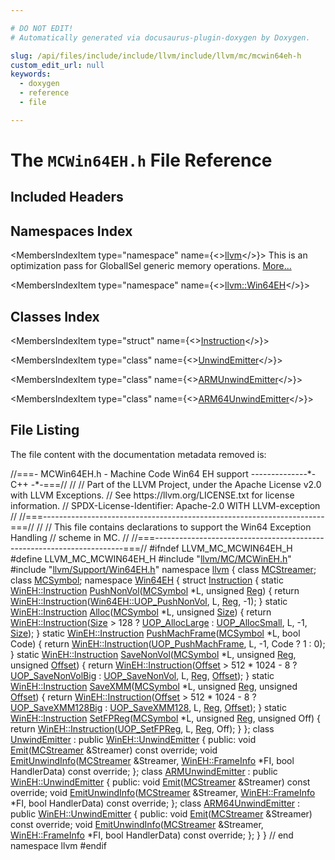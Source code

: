 ```yaml
---

# DO NOT EDIT!
# Automatically generated via docusaurus-plugin-doxygen by Doxygen.

slug: /api/files/include/include/llvm/include/llvm/mc/mcwin64eh-h
custom_edit_url: null
keywords:
  - doxygen
  - reference
  - file

---
```





# The `MCWin64EH.h` File Reference

<DoxygenPage pluginConfig={pluginConfig}>



## Included Headers

<IncludesList>
<IncludesListItem
  filePath="llvm/MC/MCWinEH.h"
  permalink="/docs/api/files/include/include/llvm/include/llvm/mc/mcwineh-h"
  isLocal="true" />
<IncludesListItem
  filePath="llvm/Support/Win64EH.h"
  permalink="/docs/api/files/include/include/llvm/include/llvm/support/win64eh-h"
  isLocal="true" />
</IncludesList>

## Namespaces Index

<MembersIndex>

<MembersIndexItem
  type="namespace"
  name={<><a href="/docs/api/namespaces/llvm">llvm</a></>}>
This is an optimization pass for GlobalISel generic memory operations. <a href="/docs/api/namespaces/llvm/#details">More...</a>
</MembersIndexItem>

<MembersIndexItem
  type="namespace"
  name={<><a href="/docs/api/namespaces/llvm/win64eh">llvm::Win64EH</a></>}>
</MembersIndexItem>

</MembersIndex>

## Classes Index

<MembersIndex>

<MembersIndexItem
  type="struct"
  name={<><a href="/docs/api/structs/llvm/win64eh/instruction">Instruction</a></>}>
</MembersIndexItem>

<MembersIndexItem
  type="class"
  name={<><a href="/docs/api/classes/llvm/win64eh/unwindemitter">UnwindEmitter</a></>}>
</MembersIndexItem>

<MembersIndexItem
  type="class"
  name={<><a href="/docs/api/classes/llvm/win64eh/armunwindemitter">ARMUnwindEmitter</a></>}>
</MembersIndexItem>

<MembersIndexItem
  type="class"
  name={<><a href="/docs/api/classes/llvm/win64eh/arm64unwindemitter">ARM64UnwindEmitter</a></>}>
</MembersIndexItem>

</MembersIndex>


## File Listing

The file content with the documentation metadata removed is:

<ProgramListing>

<Link id="l00001" /><CodeLine lineNumber="1"><Highlight kind="comment">//===- MCWin64EH.h - Machine Code Win64 EH support --------------&#42;- C++ -&#42;-===//</Highlight><Highlight kind="normal"></Highlight></CodeLine>
<Link id="l00002" /><CodeLine lineNumber="2"><Highlight kind="normal"></Highlight><Highlight kind="comment">//</Highlight><Highlight kind="normal"></Highlight></CodeLine>
<Link id="l00003" /><CodeLine lineNumber="3"><Highlight kind="normal"></Highlight><Highlight kind="comment">// Part of the LLVM Project, under the Apache License v2.0 with LLVM Exceptions.</Highlight><Highlight kind="normal"></Highlight></CodeLine>
<Link id="l00004" /><CodeLine lineNumber="4"><Highlight kind="normal"></Highlight><Highlight kind="comment">// See https://llvm.org/LICENSE.txt for license information.</Highlight><Highlight kind="normal"></Highlight></CodeLine>
<Link id="l00005" /><CodeLine lineNumber="5"><Highlight kind="normal"></Highlight><Highlight kind="comment">// SPDX-License-Identifier: Apache-2.0 WITH LLVM-exception</Highlight><Highlight kind="normal"></Highlight></CodeLine>
<Link id="l00006" /><CodeLine lineNumber="6"><Highlight kind="normal"></Highlight><Highlight kind="comment">//</Highlight><Highlight kind="normal"></Highlight></CodeLine>
<Link id="l00007" /><CodeLine lineNumber="7"><Highlight kind="normal"></Highlight><Highlight kind="comment">//===----------------------------------------------------------------------===//</Highlight><Highlight kind="normal"></Highlight></CodeLine>
<Link id="l00008" /><CodeLine lineNumber="8"><Highlight kind="normal"></Highlight><Highlight kind="comment">//</Highlight><Highlight kind="normal"></Highlight></CodeLine>
<Link id="l00009" /><CodeLine lineNumber="9"><Highlight kind="normal"></Highlight><Highlight kind="comment">// This file contains declarations to support the Win64 Exception Handling</Highlight><Highlight kind="normal"></Highlight></CodeLine>
<Link id="l00010" /><CodeLine lineNumber="10"><Highlight kind="normal"></Highlight><Highlight kind="comment">// scheme in MC.</Highlight><Highlight kind="normal"></Highlight></CodeLine>
<Link id="l00011" /><CodeLine lineNumber="11"><Highlight kind="normal"></Highlight><Highlight kind="comment">//</Highlight><Highlight kind="normal"></Highlight></CodeLine>
<Link id="l00012" /><CodeLine lineNumber="12"><Highlight kind="normal"></Highlight><Highlight kind="comment">//===----------------------------------------------------------------------===//</Highlight><Highlight kind="normal"></Highlight></CodeLine>
<Link id="l00013" /><CodeLine lineNumber="13"><Highlight kind="normal"></Highlight></CodeLine>
<Link id="l00014" /><CodeLine lineNumber="14"><Highlight kind="normal"></Highlight><Highlight kind="preprocessor">#ifndef LLVM&#95;MC&#95;MCWIN64EH&#95;H</Highlight><Highlight kind="normal"></Highlight></CodeLine>
<Link id="l00015" /><CodeLine lineNumber="15"><Highlight kind="normal"></Highlight><Highlight kind="preprocessor">#define LLVM&#95;MC&#95;MCWIN64EH&#95;H</Highlight><Highlight kind="normal"></Highlight></CodeLine>
<Link id="l00016" /><CodeLine lineNumber="16"><Highlight kind="normal"></Highlight></CodeLine>
<Link id="l00017" /><CodeLine lineNumber="17"><Highlight kind="normal"></Highlight><Highlight kind="preprocessor">#include &quot;<a href="/docs/api/files/include/include/llvm/include/llvm/mc/mcwineh-h">llvm/MC/MCWinEH.h</a>&quot;</Highlight><Highlight kind="normal"></Highlight></CodeLine>
<Link id="l00018" /><CodeLine lineNumber="18"><Highlight kind="normal"></Highlight><Highlight kind="preprocessor">#include &quot;<a href="/docs/api/files/include/include/llvm/include/llvm/support/win64eh-h">llvm/Support/Win64EH.h</a>&quot;</Highlight><Highlight kind="normal"></Highlight></CodeLine>
<Link id="l00019" /><CodeLine lineNumber="19"><Highlight kind="normal"></Highlight></CodeLine>
<Link id="l00020" /><CodeLine lineNumber="20"><Highlight kind="normal"></Highlight><Highlight kind="keyword">namespace </Highlight><Highlight kind="normal"><a href="/docs/api/namespaces/llvm">llvm</a> &#123;</Highlight></CodeLine>
<Link id="l00021" /><CodeLine lineNumber="21"><Highlight kind="normal"></Highlight><Highlight kind="keyword">class </Highlight><Highlight kind="normal"><a href="/docs/api/classes/llvm/mcstreamer">MCStreamer</a>;</Highlight></CodeLine>
<Link id="l00022" /><CodeLine lineNumber="22"><Highlight kind="normal"></Highlight><Highlight kind="keyword">class </Highlight><Highlight kind="normal"><a href="/docs/api/classes/llvm/mcsymbol">MCSymbol</a>;</Highlight></CodeLine>
<Link id="l00023" /><CodeLine lineNumber="23"><Highlight kind="normal"></Highlight></CodeLine>
<Link id="l00024" /><CodeLine lineNumber="24" lineLink="/docs/api/namespaces/llvm/win64eh"><Highlight kind="normal"></Highlight><Highlight kind="keyword">namespace </Highlight><Highlight kind="normal"><a href="/docs/api/namespaces/llvm/win64eh">Win64EH</a> &#123;</Highlight></CodeLine>
<Link id="l00025" /><CodeLine lineNumber="25" lineLink="/docs/api/structs/llvm/win64eh/instruction"><Highlight kind="normal"></Highlight><Highlight kind="keyword">struct </Highlight><Highlight kind="normal"><a href="/docs/api/structs/llvm/win64eh/instruction">Instruction</a> &#123;</Highlight></CodeLine>
<Link id="l00026" /><CodeLine lineNumber="26" lineLink="/docs/api/structs/llvm/win64eh/instruction/#a6162447a68b07ae0c7ac50e0b2152c57"><Highlight kind="normal">  </Highlight><Highlight kind="keyword">static</Highlight><Highlight kind="normal"> <a href="/docs/api/structs/llvm/wineh/instruction">WinEH::Instruction</a> <a href="/docs/api/structs/llvm/win64eh/instruction/#a6162447a68b07ae0c7ac50e0b2152c57">PushNonVol</a>(<a href="/docs/api/classes/llvm/mcsymbol">MCSymbol</a> &#42;L, </Highlight><Highlight kind="keywordtype">unsigned</Highlight><Highlight kind="normal"> <a href="/docs/api/files/lib/lib/codegen/machinesink-cpp/#a359e1ff26f6d466d927a61aae45b05c3">Reg</a>) &#123;</Highlight></CodeLine>
<Link id="l00027" /><CodeLine lineNumber="27"><Highlight kind="normal">    </Highlight><Highlight kind="keywordflow">return</Highlight><Highlight kind="normal"> <a href="/docs/api/structs/llvm/wineh/instruction">WinEH::Instruction</a>(<a href="/docs/api/namespaces/llvm/win64eh/#a6147069c8d9fb51bcbc2ec9ff447a21eaae7e62281f7ac9af9a2305acf345e30c">Win64EH::UOP&#95;PushNonVol</a>, L, <a href="/docs/api/files/lib/lib/codegen/machinesink-cpp/#a359e1ff26f6d466d927a61aae45b05c3">Reg</a>, -1);</Highlight></CodeLine>
<Link id="l00028" /><CodeLine lineNumber="28"><Highlight kind="normal">  &#125;</Highlight></CodeLine>
<Link id="l00029" /><CodeLine lineNumber="29" lineLink="/docs/api/structs/llvm/win64eh/instruction/#ae298191528a9da3e5cee7ca83be92ef6"><Highlight kind="normal">  </Highlight><Highlight kind="keyword">static</Highlight><Highlight kind="normal"> <a href="/docs/api/structs/llvm/wineh/instruction">WinEH::Instruction</a> <a href="/docs/api/structs/llvm/win64eh/instruction/#ae298191528a9da3e5cee7ca83be92ef6">Alloc</a>(<a href="/docs/api/classes/llvm/mcsymbol">MCSymbol</a> &#42;L, </Highlight><Highlight kind="keywordtype">unsigned</Highlight><Highlight kind="normal"> <a href="/docs/api/files/lib/lib/analysis/inlineorder-cpp/#a7ee6f0cb51c3b9056199e9a0001fe8c3a6f6cb72d544962fa333e2e34ce64f719">Size</a>) &#123;</Highlight></CodeLine>
<Link id="l00030" /><CodeLine lineNumber="30"><Highlight kind="normal">    </Highlight><Highlight kind="keywordflow">return</Highlight><Highlight kind="normal"> <a href="/docs/api/structs/llvm/wineh/instruction">WinEH::Instruction</a>(<a href="/docs/api/files/lib/lib/analysis/inlineorder-cpp/#a7ee6f0cb51c3b9056199e9a0001fe8c3a6f6cb72d544962fa333e2e34ce64f719">Size</a> &gt; 128 ? <a href="/docs/api/namespaces/llvm/win64eh/#a6147069c8d9fb51bcbc2ec9ff447a21ea696f26056e05c65dd7c1bb6da6bb6c94">UOP&#95;AllocLarge</a> : <a href="/docs/api/namespaces/llvm/win64eh/#a6147069c8d9fb51bcbc2ec9ff447a21ea852e7cdf29ed57cc4c6fe34fbe236166">UOP&#95;AllocSmall</a>, L,</Highlight></CodeLine>
<Link id="l00031" /><CodeLine lineNumber="31"><Highlight kind="normal">                              -1, <a href="/docs/api/files/lib/lib/analysis/inlineorder-cpp/#a7ee6f0cb51c3b9056199e9a0001fe8c3a6f6cb72d544962fa333e2e34ce64f719">Size</a>);</Highlight></CodeLine>
<Link id="l00032" /><CodeLine lineNumber="32"><Highlight kind="normal">  &#125;</Highlight></CodeLine>
<Link id="l00033" /><CodeLine lineNumber="33" lineLink="/docs/api/structs/llvm/win64eh/instruction/#a6259bc5c7b25a62271edf4c462d30c91"><Highlight kind="normal">  </Highlight><Highlight kind="keyword">static</Highlight><Highlight kind="normal"> <a href="/docs/api/structs/llvm/wineh/instruction">WinEH::Instruction</a> <a href="/docs/api/structs/llvm/win64eh/instruction/#a6259bc5c7b25a62271edf4c462d30c91">PushMachFrame</a>(<a href="/docs/api/classes/llvm/mcsymbol">MCSymbol</a> &#42;L, </Highlight><Highlight kind="keywordtype">bool</Highlight><Highlight kind="normal"> Code) &#123;</Highlight></CodeLine>
<Link id="l00034" /><CodeLine lineNumber="34"><Highlight kind="normal">    </Highlight><Highlight kind="keywordflow">return</Highlight><Highlight kind="normal"> <a href="/docs/api/structs/llvm/wineh/instruction">WinEH::Instruction</a>(<a href="/docs/api/namespaces/llvm/win64eh/#a6147069c8d9fb51bcbc2ec9ff447a21eabb99442c04b0287262dcb4395886bd7e">UOP&#95;PushMachFrame</a>, L, -1, Code ? 1 : 0);</Highlight></CodeLine>
<Link id="l00035" /><CodeLine lineNumber="35"><Highlight kind="normal">  &#125;</Highlight></CodeLine>
<Link id="l00036" /><CodeLine lineNumber="36" lineLink="/docs/api/structs/llvm/win64eh/instruction/#acdd5a7e265ee374819dc4039e2fae01e"><Highlight kind="normal">  </Highlight><Highlight kind="keyword">static</Highlight><Highlight kind="normal"> <a href="/docs/api/structs/llvm/wineh/instruction">WinEH::Instruction</a> <a href="/docs/api/structs/llvm/win64eh/instruction/#acdd5a7e265ee374819dc4039e2fae01e">SaveNonVol</a>(<a href="/docs/api/classes/llvm/mcsymbol">MCSymbol</a> &#42;L, </Highlight><Highlight kind="keywordtype">unsigned</Highlight><Highlight kind="normal"> <a href="/docs/api/files/lib/lib/codegen/machinesink-cpp/#a359e1ff26f6d466d927a61aae45b05c3">Reg</a>,</Highlight></CodeLine>
<Link id="l00037" /><CodeLine lineNumber="37"><Highlight kind="normal">                                       </Highlight><Highlight kind="keywordtype">unsigned</Highlight><Highlight kind="normal"> <a href="/docs/api/namespaces/llvm/#a05f5b9a11bdcc5feba62899f95dcf878a3134224cba2545bc57954d3b072aebb4">Offset</a>) &#123;</Highlight></CodeLine>
<Link id="l00038" /><CodeLine lineNumber="38"><Highlight kind="normal">    </Highlight><Highlight kind="keywordflow">return</Highlight><Highlight kind="normal"> <a href="/docs/api/structs/llvm/wineh/instruction">WinEH::Instruction</a>(<a href="/docs/api/namespaces/llvm/#a05f5b9a11bdcc5feba62899f95dcf878a3134224cba2545bc57954d3b072aebb4">Offset</a> &gt; 512 &#42; 1024 - 8 ? <a href="/docs/api/namespaces/llvm/win64eh/#a6147069c8d9fb51bcbc2ec9ff447a21ea20d9d4f8ad4a32c577c3c3af202df151">UOP&#95;SaveNonVolBig</a></Highlight></CodeLine>
<Link id="l00039" /><CodeLine lineNumber="39"><Highlight kind="normal">                                                      : <a href="/docs/api/namespaces/llvm/win64eh/#a6147069c8d9fb51bcbc2ec9ff447a21ea4e13ff9dd4e7826d85bbdd2671d1aa24">UOP&#95;SaveNonVol</a>,</Highlight></CodeLine>
<Link id="l00040" /><CodeLine lineNumber="40"><Highlight kind="normal">                              L, <a href="/docs/api/files/lib/lib/codegen/machinesink-cpp/#a359e1ff26f6d466d927a61aae45b05c3">Reg</a>, <a href="/docs/api/namespaces/llvm/#a05f5b9a11bdcc5feba62899f95dcf878a3134224cba2545bc57954d3b072aebb4">Offset</a>);</Highlight></CodeLine>
<Link id="l00041" /><CodeLine lineNumber="41"><Highlight kind="normal">  &#125;</Highlight></CodeLine>
<Link id="l00042" /><CodeLine lineNumber="42" lineLink="/docs/api/structs/llvm/win64eh/instruction/#a240406f5d649c95da66daf851f871c01"><Highlight kind="normal">  </Highlight><Highlight kind="keyword">static</Highlight><Highlight kind="normal"> <a href="/docs/api/structs/llvm/wineh/instruction">WinEH::Instruction</a> <a href="/docs/api/structs/llvm/win64eh/instruction/#a240406f5d649c95da66daf851f871c01">SaveXMM</a>(<a href="/docs/api/classes/llvm/mcsymbol">MCSymbol</a> &#42;L, </Highlight><Highlight kind="keywordtype">unsigned</Highlight><Highlight kind="normal"> <a href="/docs/api/files/lib/lib/codegen/machinesink-cpp/#a359e1ff26f6d466d927a61aae45b05c3">Reg</a>,</Highlight></CodeLine>
<Link id="l00043" /><CodeLine lineNumber="43"><Highlight kind="normal">                                    </Highlight><Highlight kind="keywordtype">unsigned</Highlight><Highlight kind="normal"> <a href="/docs/api/namespaces/llvm/#a05f5b9a11bdcc5feba62899f95dcf878a3134224cba2545bc57954d3b072aebb4">Offset</a>) &#123;</Highlight></CodeLine>
<Link id="l00044" /><CodeLine lineNumber="44"><Highlight kind="normal">    </Highlight><Highlight kind="keywordflow">return</Highlight><Highlight kind="normal"> <a href="/docs/api/structs/llvm/wineh/instruction">WinEH::Instruction</a>(<a href="/docs/api/namespaces/llvm/#a05f5b9a11bdcc5feba62899f95dcf878a3134224cba2545bc57954d3b072aebb4">Offset</a> &gt; 512 &#42; 1024 - 8 ? <a href="/docs/api/namespaces/llvm/win64eh/#a6147069c8d9fb51bcbc2ec9ff447a21ea91d84d5df0879f33b1770710b7705c7d">UOP&#95;SaveXMM128Big</a></Highlight></CodeLine>
<Link id="l00045" /><CodeLine lineNumber="45"><Highlight kind="normal">                                                      : <a href="/docs/api/namespaces/llvm/win64eh/#a6147069c8d9fb51bcbc2ec9ff447a21ea7e9f984ddcbc105b772e19e4b095cffc">UOP&#95;SaveXMM128</a>,</Highlight></CodeLine>
<Link id="l00046" /><CodeLine lineNumber="46"><Highlight kind="normal">                              L, <a href="/docs/api/files/lib/lib/codegen/machinesink-cpp/#a359e1ff26f6d466d927a61aae45b05c3">Reg</a>, <a href="/docs/api/namespaces/llvm/#a05f5b9a11bdcc5feba62899f95dcf878a3134224cba2545bc57954d3b072aebb4">Offset</a>);</Highlight></CodeLine>
<Link id="l00047" /><CodeLine lineNumber="47"><Highlight kind="normal">  &#125;</Highlight></CodeLine>
<Link id="l00048" /><CodeLine lineNumber="48" lineLink="/docs/api/structs/llvm/win64eh/instruction/#aef7a47bd8f81f98a227fd2b620677aac"><Highlight kind="normal">  </Highlight><Highlight kind="keyword">static</Highlight><Highlight kind="normal"> <a href="/docs/api/structs/llvm/wineh/instruction">WinEH::Instruction</a> <a href="/docs/api/structs/llvm/win64eh/instruction/#aef7a47bd8f81f98a227fd2b620677aac">SetFPReg</a>(<a href="/docs/api/classes/llvm/mcsymbol">MCSymbol</a> &#42;L, </Highlight><Highlight kind="keywordtype">unsigned</Highlight><Highlight kind="normal"> <a href="/docs/api/files/lib/lib/codegen/machinesink-cpp/#a359e1ff26f6d466d927a61aae45b05c3">Reg</a>, </Highlight><Highlight kind="keywordtype">unsigned</Highlight><Highlight kind="normal"> Off) &#123;</Highlight></CodeLine>
<Link id="l00049" /><CodeLine lineNumber="49"><Highlight kind="normal">    </Highlight><Highlight kind="keywordflow">return</Highlight><Highlight kind="normal"> <a href="/docs/api/structs/llvm/wineh/instruction">WinEH::Instruction</a>(<a href="/docs/api/namespaces/llvm/win64eh/#a6147069c8d9fb51bcbc2ec9ff447a21ea6a008a4f48e5b08f2f1ea75159e5fee3">UOP&#95;SetFPReg</a>, L, <a href="/docs/api/files/lib/lib/codegen/machinesink-cpp/#a359e1ff26f6d466d927a61aae45b05c3">Reg</a>, Off);</Highlight></CodeLine>
<Link id="l00050" /><CodeLine lineNumber="50"><Highlight kind="normal">  &#125;</Highlight></CodeLine>
<Link id="l00051" /><CodeLine lineNumber="51"><Highlight kind="normal">&#125;;</Highlight></CodeLine>
<Link id="l00052" /><CodeLine lineNumber="52"><Highlight kind="normal"></Highlight></CodeLine>
<Link id="l00053" /><CodeLine lineNumber="53" lineLink="/docs/api/classes/llvm/win64eh/unwindemitter"><Highlight kind="normal"></Highlight><Highlight kind="keyword">class </Highlight><Highlight kind="normal"><a href="/docs/api/classes/llvm/win64eh/unwindemitter">UnwindEmitter</a> : </Highlight><Highlight kind="keyword">public</Highlight><Highlight kind="normal"> <a href="/docs/api/classes/llvm/wineh/unwindemitter">WinEH::UnwindEmitter</a> &#123;</Highlight></CodeLine>
<Link id="l00054" /><CodeLine lineNumber="54"><Highlight kind="normal"></Highlight><Highlight kind="keyword">public</Highlight><Highlight kind="normal">:</Highlight></CodeLine>
<Link id="l00055" /><CodeLine lineNumber="55"><Highlight kind="normal">  </Highlight><Highlight kind="keywordtype">void</Highlight><Highlight kind="normal"> <a href="/docs/api/classes/llvm/win64eh/unwindemitter/#a2325284fc9cfe14f9764717f5f0e4fb7">Emit</a>(<a href="/docs/api/classes/llvm/mcstreamer">MCStreamer</a> &amp;Streamer) </Highlight><Highlight kind="keyword">const override</Highlight><Highlight kind="normal">;</Highlight></CodeLine>
<Link id="l00056" /><CodeLine lineNumber="56"><Highlight kind="normal">  </Highlight><Highlight kind="keywordtype">void</Highlight><Highlight kind="normal"> <a href="/docs/api/classes/llvm/win64eh/unwindemitter/#aaad7a7f0ae118b34d41f8ceed7136672">EmitUnwindInfo</a>(<a href="/docs/api/classes/llvm/mcstreamer">MCStreamer</a> &amp;Streamer, <a href="/docs/api/structs/llvm/wineh/frameinfo">WinEH::FrameInfo</a> &#42;FI,</Highlight></CodeLine>
<Link id="l00057" /><CodeLine lineNumber="57"><Highlight kind="normal">                      </Highlight><Highlight kind="keywordtype">bool</Highlight><Highlight kind="normal"> HandlerData) </Highlight><Highlight kind="keyword">const override</Highlight><Highlight kind="normal">;</Highlight></CodeLine>
<Link id="l00058" /><CodeLine lineNumber="58"><Highlight kind="normal">&#125;;</Highlight></CodeLine>
<Link id="l00059" /><CodeLine lineNumber="59"><Highlight kind="normal"></Highlight></CodeLine>
<Link id="l00060" /><CodeLine lineNumber="60" lineLink="/docs/api/classes/llvm/win64eh/armunwindemitter"><Highlight kind="normal"></Highlight><Highlight kind="keyword">class </Highlight><Highlight kind="normal"><a href="/docs/api/classes/llvm/win64eh/armunwindemitter">ARMUnwindEmitter</a> : </Highlight><Highlight kind="keyword">public</Highlight><Highlight kind="normal"> <a href="/docs/api/classes/llvm/wineh/unwindemitter">WinEH::UnwindEmitter</a> &#123;</Highlight></CodeLine>
<Link id="l00061" /><CodeLine lineNumber="61"><Highlight kind="normal"></Highlight><Highlight kind="keyword">public</Highlight><Highlight kind="normal">:</Highlight></CodeLine>
<Link id="l00062" /><CodeLine lineNumber="62"><Highlight kind="normal">  </Highlight><Highlight kind="keywordtype">void</Highlight><Highlight kind="normal"> <a href="/docs/api/classes/llvm/win64eh/armunwindemitter/#ab428fc29f43b7cfc8e9059f4f3fc09fd">Emit</a>(<a href="/docs/api/classes/llvm/mcstreamer">MCStreamer</a> &amp;Streamer) </Highlight><Highlight kind="keyword">const override</Highlight><Highlight kind="normal">;</Highlight></CodeLine>
<Link id="l00063" /><CodeLine lineNumber="63"><Highlight kind="normal">  </Highlight><Highlight kind="keywordtype">void</Highlight><Highlight kind="normal"> <a href="/docs/api/classes/llvm/win64eh/armunwindemitter/#ae3581e58aa167be222e1d2b9c164b10a">EmitUnwindInfo</a>(<a href="/docs/api/classes/llvm/mcstreamer">MCStreamer</a> &amp;Streamer, <a href="/docs/api/structs/llvm/wineh/frameinfo">WinEH::FrameInfo</a> &#42;FI,</Highlight></CodeLine>
<Link id="l00064" /><CodeLine lineNumber="64"><Highlight kind="normal">                      </Highlight><Highlight kind="keywordtype">bool</Highlight><Highlight kind="normal"> HandlerData) </Highlight><Highlight kind="keyword">const override</Highlight><Highlight kind="normal">;</Highlight></CodeLine>
<Link id="l00065" /><CodeLine lineNumber="65"><Highlight kind="normal">&#125;;</Highlight></CodeLine>
<Link id="l00066" /><CodeLine lineNumber="66"><Highlight kind="normal"></Highlight></CodeLine>
<Link id="l00067" /><CodeLine lineNumber="67" lineLink="/docs/api/classes/llvm/win64eh/arm64unwindemitter"><Highlight kind="normal"></Highlight><Highlight kind="keyword">class </Highlight><Highlight kind="normal"><a href="/docs/api/classes/llvm/win64eh/arm64unwindemitter">ARM64UnwindEmitter</a> : </Highlight><Highlight kind="keyword">public</Highlight><Highlight kind="normal"> <a href="/docs/api/classes/llvm/wineh/unwindemitter">WinEH::UnwindEmitter</a> &#123;</Highlight></CodeLine>
<Link id="l00068" /><CodeLine lineNumber="68"><Highlight kind="normal"></Highlight><Highlight kind="keyword">public</Highlight><Highlight kind="normal">:</Highlight></CodeLine>
<Link id="l00069" /><CodeLine lineNumber="69"><Highlight kind="normal">  </Highlight><Highlight kind="keywordtype">void</Highlight><Highlight kind="normal"> <a href="/docs/api/classes/llvm/win64eh/arm64unwindemitter/#af344ffc71b7b9b6972bda73c603051a8">Emit</a>(<a href="/docs/api/classes/llvm/mcstreamer">MCStreamer</a> &amp;Streamer) </Highlight><Highlight kind="keyword">const override</Highlight><Highlight kind="normal">;</Highlight></CodeLine>
<Link id="l00070" /><CodeLine lineNumber="70"><Highlight kind="normal">  </Highlight><Highlight kind="keywordtype">void</Highlight><Highlight kind="normal"> <a href="/docs/api/classes/llvm/win64eh/arm64unwindemitter/#a23e988e2f737319fba0ad0f50b4791c3">EmitUnwindInfo</a>(<a href="/docs/api/classes/llvm/mcstreamer">MCStreamer</a> &amp;Streamer, <a href="/docs/api/structs/llvm/wineh/frameinfo">WinEH::FrameInfo</a> &#42;FI,</Highlight></CodeLine>
<Link id="l00071" /><CodeLine lineNumber="71"><Highlight kind="normal">                      </Highlight><Highlight kind="keywordtype">bool</Highlight><Highlight kind="normal"> HandlerData) </Highlight><Highlight kind="keyword">const override</Highlight><Highlight kind="normal">;</Highlight></CodeLine>
<Link id="l00072" /><CodeLine lineNumber="72"><Highlight kind="normal">&#125;;</Highlight></CodeLine>
<Link id="l00073" /><CodeLine lineNumber="73"><Highlight kind="normal">&#125;</Highlight></CodeLine>
<Link id="l00074" /><CodeLine lineNumber="74"><Highlight kind="normal">&#125; </Highlight><Highlight kind="comment">// end namespace llvm</Highlight><Highlight kind="normal"></Highlight></CodeLine>
<Link id="l00075" /><CodeLine lineNumber="75"><Highlight kind="normal"></Highlight></CodeLine>
<Link id="l00076" /><CodeLine lineNumber="76"><Highlight kind="normal"></Highlight><Highlight kind="preprocessor">#endif</Highlight></CodeLine>

</ProgramListing>

</DoxygenPage>
